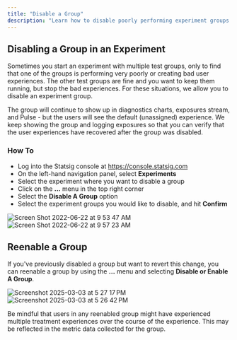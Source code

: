 ```yaml
---
title: "Disable a Group"
description: "Learn how to disable poorly performing experiment groups while keeping other test groups running."
---
```


## Disabling a Group in an Experiment

Sometimes you start an experiment with multiple test groups, only to find that one of the groups is performing very poorly or creating bad user experiences. The other test groups are fine and you want to keep them running, but stop the bad experiences. For these situations, we allow you to disable an experiment group.

<Info>
The group will continue to show up in diagnostics charts, exposures stream, and Pulse - but the users will see the default (unassigned) experience. We keep showing the group and logging exposures so that you can verify that the user experiences have recovered after the group was disabled.
</Info>

### How To

- Log into the Statsig console at https://console.statsig.com
- On the left-hand navigation panel, select **Experiments**
- Select the experiment where you want to disable a group
- Click on the **...** menu in the top right corner
- Select the **Disable A Group** option
- Select the experiment groups you would like to disable, and hit **Confirm** 

![Screen Shot 2022-06-22 at 9 53 47 AM](https://user-images.githubusercontent.com/88338316/175094935-1dbb9b34-ebbe-467c-9a84-e61aeeb3180f.png)
![Screen Shot 2022-06-22 at 9 57 23 AM](https://user-images.githubusercontent.com/88338316/175095107-2ef5d9e3-4c33-44ec-ac13-937f3b030149.png)

## Reenable a Group

If you've previously disabled a group but want to revert this change, you can reenable a group by using the **...** menu and selecting **Disable or Enable A Group**.

![Screenshot 2025-03-03 at 5 27 17 PM](https://github.com/user-attachments/assets/2fa3cb71-9a46-46f1-bb11-b8e7f07df9c6)
![Screenshot 2025-03-03 at 5 26 42 PM](https://github.com/user-attachments/assets/a56e7f14-53e9-4d41-8266-d70de1ec3ebf)

<Info>
Be mindful that users in any reenabled group might have experienced multiple treatment experiences over the course of the experience. This may be reflected in the metric data collected for the group.
</Info>
